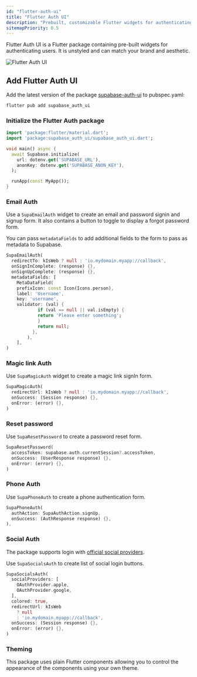 ```yaml
---
id: "flutter-auth-ui"
title: "Flutter Auth UI"
description: "Prebuilt, customizable Flutter widgets for authenticating users."
sitemapPriority: 0.5
---
```


Flutter Auth UI is a Flutter package containing pre-built widgets for authenticating users.
It is unstyled and can match your brand and aesthetic.

![Flutter Auth UI](https://raw.githubusercontent.com/supabase-community/flutter-auth-ui/main/screenshots/supabase_auth_ui.png)

## Add Flutter Auth UI

Add the latest version of the package [supabase-auth-ui](https://pub.dev/packages/supabase_auth_ui) to pubspec.yaml:

```bash
flutter pub add supabase_auth_ui
```

### Initialize the Flutter Auth package

```dart
import 'package:flutter/material.dart';
import 'package:supabase_auth_ui/supabase_auth_ui.dart';

void main() async {
  await Supabase.initialize(
    url: dotenv.get('SUPABASE_URL'),
    anonKey: dotenv.get('SUPABASE_ANON_KEY'),
  );

  runApp(const MyApp());
}
```

### Email Auth

Use a `SupaEmailAuth` widget to create an email and password signin and signup form. It also contains a button to toggle to display a forgot password form.

You can pass `metadataFields` to add additional fields to the form to pass as metadata to Supabase.

```dart
SupaEmailAuth(
  redirectTo: kIsWeb ? null : 'io.mydomain.myapp://callback',
  onSignInComplete: (response) {},
  onSignUpComplete: (response) {},
  metadataFields: [
    MetaDataField(
    prefixIcon: const Icon(Icons.person),
    label: 'Username',
    key: 'username',
    validator: (val) {
            if (val == null || val.isEmpty) {
            return 'Please enter something';
            }
            return null;
          },
        ),
    ],
)
```

### Magic link Auth

Use `SupaMagicAuth` widget to create a magic link signIn form.

```dart
SupaMagicAuth(
  redirectUrl: kIsWeb ? null : 'io.mydomain.myapp://callback',
  onSuccess: (Session response) {},
  onError: (error) {},
)
```

### Reset password

Use `SupaResetPassword` to create a password reset form.

```dart
SupaResetPassword(
  accessToken: supabase.auth.currentSession?.accessToken,
  onSuccess: (UserResponse response) {},
  onError: (error) {},
)
```

### Phone Auth

Use `SupaPhoneAuth` to create a phone authentication form.

```dart
SupaPhoneAuth(
  authAction: SupaAuthAction.signUp,
  onSuccess: (AuthResponse response) {},
),
```

### Social Auth

The package supports login with [official social providers](../../auth#providers).

Use `SupaSocialsAuth` to create list of social login buttons.

```dart
SupaSocialsAuth(
  socialProviders: [
    OAuthProvider.apple,
    OAuthProvider.google,
  ],
  colored: true,
  redirectUrl: kIsWeb
    ? null
    : 'io.mydomain.myapp://callback',
  onSuccess: (Session response) {},
  onError: (error) {},
)
```

### Theming

This package uses plain Flutter components allowing you to control the appearance of the components using your own theme.
